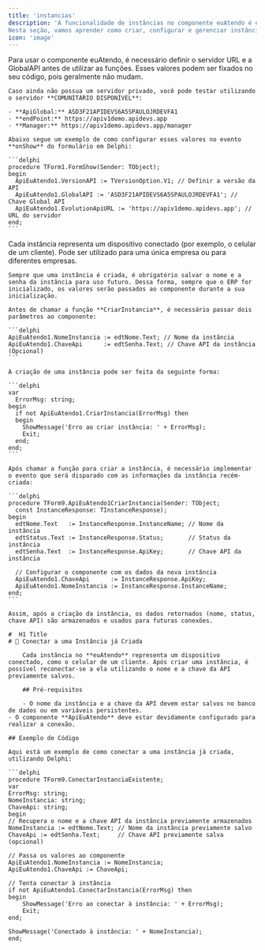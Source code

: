 ```yaml
---
title: 'instancias'
description: 'A funcionalidade de instâncias no componente euAtendo é essencial para a gestão de múltiplas empresas simultâneos. Cada instância representa uma conexão ativa com um canal de comunicação (como WhatsApp), permitindo que sua empresa tenha diferentes clientes configurados para diversos setores ou serviços.
Nesta seção, vamos aprender como criar, configurar e gerenciar instâncias, garantindo um controle eficiente sobre as operações de atendimento.'
icon: 'image'
---
```

<AccordionGroup>
  <Accordion icon="server" title="Autenticando o servidor da API">
    Para usar o componente euAtendo, é necessário definir o servidor URL e a GlobalAPI antes de utilizar as funções. Esses valores podem ser fixados no seu código, pois geralmente não mudam.

    Caso ainda não possua um servidor privado, você pode testar utilizando o servidor **COMUNITÁRIO DISPONÍVEL**:

    - **ApiGlobal:** ASD3F21APIDEVS6A5SPAULOJRDEVFA1
    - **endPoint:** https://apiv1demo.apidevs.app
    - **Manager:** https://apiv1demo.apidevs.app/manager

    Abaixo segue um exemplo de como configurar esses valores no evento **onShow** do formulário em Delphi:

    ```delphi
    procedure TForm1.FormShow(Sender: TObject);
    begin
      ApiEuAtendo1.VersionAPI := TVersionOption.V1; // Definir a versão da API
      ApiEuAtendo1.GlobalAPI := 'ASD3F21APIDEVS6A5SPAULOJRDEVFA1'; // Chave Global API
      ApiEuAtendo1.EvolutionApiURL := 'https://apiv1demo.apidevs.app'; // URL do servidor
    end;
    ```
  </Accordion>

  <Accordion icon="mobile" title="Instâncias 'Celulares de Clientes'">
    Cada instância representa um dispositivo conectado (por exemplo, o celular de um cliente). Pode ser utilizado para uma única empresa ou para diferentes empresas. 

    Sempre que uma instância é criada, é obrigatório salvar o nome e a senha da instância para uso futuro. Dessa forma, sempre que o ERP for inicializado, os valores serão passados ao componente durante a sua inicialização.

    Antes de chamar a função **CriarInstancia**, é necessário passar dois parâmetros ao componente:

    ```delphi
    ApiEuAtendo1.NomeInstancia := edtNome.Text; // Nome da instância
    ApiEuAtendo1.ChaveApi      := edtSenha.Text; // Chave API da instância (Opcional)
    ```

    A criação de uma instância pode ser feita da seguinte forma:

    ```delphi
    var
      ErrorMsg: string;
    begin
      if not ApiEuAtendo1.CriarInstancia(ErrorMsg) then
      begin
        ShowMessage('Erro ao criar instância: ' + ErrorMsg);
        Exit;
      end;
    end;
    ```

    Após chamar a função para criar a instância, é necessário implementar o evento que será disparado com as informações da instância recém-criada:

    ```delphi
    procedure TForm9.ApiEuAtendo1CriarInstancia(Sender: TObject;
      const InstanceResponse: TInstanceResponse);
    begin
      edtNome.Text   := InstanceResponse.InstanceName; // Nome da instância
      edtStatus.Text := InstanceResponse.Status;       // Status da instância
      edtSenha.Text  := InstanceResponse.ApiKey;       // Chave API da instância

      // Configurar o componente com os dados da nova instância
      ApiEuAtendo1.ChaveApi      := InstanceResponse.ApiKey;
      ApiEuAtendo1.NomeInstancia := InstanceResponse.InstanceName;
    end;
    ```

    Assim, após a criação da instância, os dados retornados (nome, status, chave API) são armazenados e usados para futuras conexões.
  </Accordion>
  
  <Accordion icon="mobile" title="Conectar a uma Instância já Criada">
  
    #  H1 Title
    # 📱 Conectar a uma Instância já Criada

		Cada instância no **euAtendo** representa um dispositivo conectado, como o celular de um cliente. Após criar uma instância, é possível reconectar-se a ela utilizando o nome e a chave da API previamente salvos.

		## Pré-requisitos

		- O nome da instância e a chave da API devem estar salvos no banco de dados ou em variáveis persistentes.
	- O componente **ApiEuAtendo** deve estar devidamente configurado para realizar a conexão.

	## Exemplo de Código

	Aqui está um exemplo de como conectar a uma instância já criada, utilizando Delphi:

	```delphi
	procedure TForm9.ConectarInstanciaExistente;
	var
	ErrorMsg: string;
	NomeInstancia: string;
	ChaveApi: string;
	begin
	// Recupera o nome e a chave API da instância previamente armazenados
	NomeInstancia := edtNome.Text; // Nome da instância previamente salvo
	ChaveApi := edtSenha.Text;     // Chave API previamente salva (opcional)

	// Passa os valores ao componente
	ApiEuAtendo1.NomeInstancia := NomeInstancia;
	ApiEuAtendo1.ChaveApi := ChaveApi;

	// Tenta conectar à instância
	if not ApiEuAtendo1.ConectarInstancia(ErrorMsg) then
	begin
		ShowMessage('Erro ao conectar à instância: ' + ErrorMsg);
		Exit;
	end;

	ShowMessage('Conectado à instância: ' + NomeInstancia);
	end;
  
  </Accordion>
  
  
  
  
</AccordionGroup>